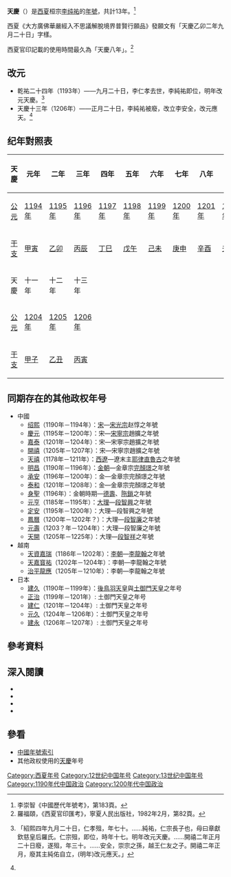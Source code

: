 {{Eranamebox|年号=天慶
|起讫时间= 1194年－1206年正月
|政权= [[西夏|西夏]]
|帝王= 桓宗[[李纯祐_(西夏)|李纯祐]]
|历时= 13年
|timeline= <timeline>
ImageSize  = width:200 height:50
PlotArea   = width:180 height:30 left:10 bottom:20
TimeAxis   = orientation:horizontal
DateFormat = yyyy
Period     = from:1032 till:1227
AlignBars  = early
ScaleMajor = increment:50 start:1032
Colors =
  id:canvas value:rgb(1,1,0.85)
BackgroundColors = canvas:canvas
PlotData =
  width:15 color:black
  bar:era from:start till:end
  bar:era from:1194 till:1206 color:red
  bar:era from:1194 till:1206 color:yellow
</timeline>
|说明= 天慶在<span style="color: red;">'''西夏'''</span>及李純祐時期的位置
}}
'''天慶'''（{{kj|1194年||1206年|正月}}）是[[西夏|西夏]]桓宗[[李纯祐_(西夏)|李纯祐]]的[[年號|年號]]，共計13年。<ref>李崇智《中國歷代年號考》，第183頁。</ref>

西夏《大方廣佛華嚴經入不思議解脫境界普賢行願品》發願文有「天慶乙卯二年九月二十日」字樣。

西夏官印記載的使用時間最久為「天慶八年」。<ref>羅福頤，《西夏官印匯考》，寧夏人民出版社，1982年2月，第82頁。</ref>

==改元==
*乾祐二十四年（1193年）——九月二十日，李仁孝去世，李純祐即位，明年改元天慶。<ref name="宋史">{{cite wikisource|title=宋史列傳卷第二百四十五外國二夏國下|last=脫脫|wslink=zh:宋史/卷486}}「紹熙四年九月二十日，仁孝殂，年七十。……純祐，仁宗長子也，母曰章獻欽慈皇后羅氏。仁宗殂，即位，時年十七。明年改元天慶。……開禧二年正月二十日廢，遂殂，年三十。……安全，崇宗之孫，越王仁友之子。開禧二年正月，廢其主純佑自立，(明年)改元應天。」</ref>
*天慶十三年（1206年）——正月二十日，李純祐被廢，改立李安全，改元應天。<ref name="宋史"/>

==纪年對照表==
{| class="wikitable"  style="text-align:center;"
!天慶!!元年!!二年!!三年!!四年!!五年!!六年!!七年!!八年!!九年!!十年
|-
![[公元|公元]]
|[[1194年|1194年]]||[[1195年|1195年]]||[[1196年|1196年]]||[[1197年|1197年]]||[[1198年|1198年]]||[[1199年|1199年]]||[[1200年|1200年]]||[[1201年|1201年]]||[[1202年|1202年]]||[[1203年|1203年]]
|-
![[干支|干支]]
|[[甲寅|甲寅]]||[[乙卯|乙卯]]||[[丙辰|丙辰]]||[[丁巳|丁巳]]||[[戊午|戊午]]||[[己未|己未]]||[[庚申|庚申]]||[[辛酉|辛酉]]||[[壬戌|壬戌]]||[[癸亥|癸亥]]
|-
!天慶!!十一年!!十二年!!十三年
|-
![[公元|公元]]
|[[1204年|1204年]]||[[1205年|1205年]]||[[1206年|1206年]]
|-
![[干支|干支]]
|[[甲子|甲子]]||[[乙丑|乙丑]]||[[丙寅|丙寅]]
|}

==同期存在的其他政权年号==
*中國
**[[绍熙|绍熙]]（1190年－1194年）：[[南宋|宋]]—[[宋光宗|宋光宗]]赵惇之年號
**[[慶元_(南宋)|慶元]]（1195年－1200年）：宋—[[宋寧宗|宋寧宗]]趙擴之年號
**[[嘉泰|嘉泰]]（1201年－1204年）：宋—宋寧宗趙擴之年號
**[[開禧|開禧]]（1205年－1207年）：宋—宋寧宗趙擴之年號
**[[天禧_(西遼)|天禧]]（1178年－1211年）：[[西遼|西遼]]—遼末主[[耶律直魯古|耶律直魯古]]之年號
**[[明昌|明昌]]（1190年－1196年）：[[金朝|金朝]]—金章宗[[完顏璟|完顏璟]]之年號
**[[承安_(金朝)|承安]]（1196年－1200年）：金—金章宗完顏璟之年號
**[[泰和_(金朝)|泰和]]（1201年－1208年）：金—金章宗完顏璟之年號
**[[身聖|身聖]]（1196年）：金朝時期—[[德壽|德壽]]、[[陁鎖|陁鎖]]之年號
**[[元亨_(大理)|元亨]]（1185年－1195年）：[[大理國|大理]]—[[段智興|段智興]]之年號
**[[定安_(大理)|定安]]（1195年－1200年）：大理—段智興之年號
**[[鳳曆_(大理)|鳳曆]]（1200年－1202年？）：大理—[[段智廉|段智廉]]之年號
**[[元壽_(大理)|元壽]]（1203？年－1204年）：大理—段智廉之年號
**[[天開|天開]]（1205年－1225年）：大理—[[段智祥|段智祥]]之年號
*越南
**[[天資嘉瑞|天資嘉瑞]]（1186年－1202年）：[[李朝_(越南)|李朝]]—[[李龍翰|李龍翰]]之年號
**[[天嘉寳祐|天嘉寳祐]]（1202年－1204年）：李朝—李龍翰之年號
**[[治平龍應|治平龍應]]（1205年－1210年）：李朝—李龍翰之年號
*日本
**[[建久|建久]]（1190年－1199年）：[[後鳥羽天皇|後鳥羽天皇]]與[[土御門天皇|土御門天皇]]之年号
**[[正治_(日本)|正治]]（1199年－1201年）: 土御門天皇之年号
**[[建仁|建仁]]（1201年－1204年）: 土御門天皇之年号
**[[元久|元久]]（1204年－1206年）：土御門天皇之年号
**[[建永|建永]]（1206年－1207年）: 土御門天皇之年号

==參考資料==
{{Reflist}}

==深入閱讀==
<div>
*{{Cite book|author=李崇智|title=中國歷代年號考|format=|url=|date=2004年12月|publisher=中華書局|location=北京|id=ISBN 7101025129}}
*{{Cite book|author=鄧洪波|title=東亞歷史年表|format=pdf|url=http://www.eastasia.ntu.edu.tw/chinese/05_a04.htm|date=2005年3月|publisher=國立臺灣大學東亞經典與文化研究計劃|location=臺北|id=ISBN 9789860005189|access-date=2021-12-13|archive-date=2007-08-25|archive-url=https://web.archive.org/web/20070825002742/http://www.eastasia.ntu.edu.tw/chinese/05_a04.htm}}
*{{Cite book|author=長部和雄|title=西夏紀年考（上）|format=pdf|url=https://repository.kulib.kyoto-u.ac.jp/dspace/bitstream/2433/247949/1/shirin_018_3_420.pdf|date=1933年7月1日|publisher=京都大學|location=東京|id=ISBN|access-date=2021年12月13日|archive-date=2021年12月9日|archive-url=https://web.archive.org/web/20211209150023/https://repository.kulib.kyoto-u.ac.jp/dspace/bitstream/2433/247949/1/shirin_018_3_420.pdf}}
*{{Cite book|author=長部和雄|title=西夏紀年考（下）|format=pdf|url=https://repository.kulib.kyoto-u.ac.jp/dspace/bitstream/2433/247970/1/shirin_018_4_657.pdf|date=1933年10月1日|publisher=京都大學|location=東京|id=ISBN|access-date=2021年12月18日|archive-date=2021年12月18日|archive-url=https://web.archive.org/web/20211218133522/https://repository.kulib.kyoto-u.ac.jp/dspace/bitstream/2433/247970/1/shirin_018_4_657.pdf}}
</div>

==參看==
*[[中国年号列表#西夏|中國年號索引]]
*其他政权使用的[[天慶|天慶]]年号

{{年号|[[乾祐_(西夏)|乾祐]]|[[中国年号列表|西夏年号]]|[[應天_(西夏)|应天]]}}
{{西夏年号}}

[[Category:西夏年号|Category:西夏年号]]
[[Category:12世纪中国年号|Category:12世纪中国年号]]
[[Category:13世纪中国年号|Category:13世纪中国年号]]
[[Category:1190年代中国政治|Category:1190年代中国政治]]
[[Category:1200年代中国政治|Category:1200年代中国政治]]